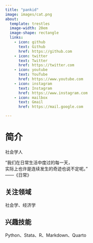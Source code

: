 ```yaml
---
title: "pankid"
image: images/cat.png
about:
  template: trestles
  image-width: 20em
  image-shape: rectangle
  links:
    - icon: github
      text: Github
      href: https://github.com
    - icon: twitter
      text: Twitter
      href: https://twitter.com
    - icon: youtube
      text: YouTube
      href: https://www.youtube.com
    - icon: instagram
      text: Instagram
      href: https://www.instagram.com
    - icon: mailbox
      text: Gmail
      href: https://mail.google.com

---
```


# 简介

社会学人

“我们在日常生活中度过的每一天，  
实际上也许是连续发生的奇迹也说不定呢。”  
——《日常》

## 关注领域
社会学、经济学

## 兴趣技能
Python、Stata、R、Markdown、Quarto